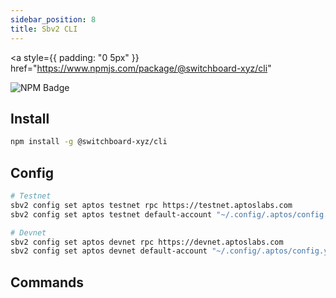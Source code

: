 ```yaml
---
sidebar_position: 8
title: Sbv2 CLI
---
```


<a
  style={{ padding: "0 5px" }}
  href="https://www.npmjs.com/package/@switchboard-xyz/cli"
>
  <img
    alt="NPM Badge"
    src="https://img.shields.io/github/package-json/v/switchboard-xyz/sbv2-core?color=red&filename=cli%2Fpackage.json&label=%40switchboard-xyz%2Fcli&logo=npm"
  />
</a>

## Install

```bash npm2yarn
npm install -g @switchboard-xyz/cli
```

## Config

```bash
# Testnet
sbv2 config set aptos testnet rpc https://testnet.aptoslabs.com
sbv2 config set aptos testnet default-account "~/.config/.aptos/config.yaml"

# Devnet
sbv2 config set aptos devnet rpc https://devnet.aptoslabs.com
sbv2 config set aptos devnet default-account "~/.config/.aptos/config.yaml"
```

## Commands


<AptosCli />
